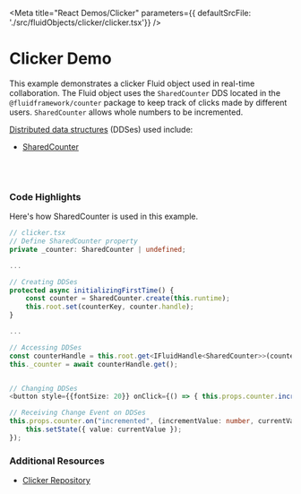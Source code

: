 
<Meta title="React Demos/Clicker" parameters={{ defaultSrcFile: './src/fluidObjects/clicker/clicker.tsx'}} />

# Clicker Demo

This example demonstrates a clicker Fluid object used in real-time collaboration. The Fluid object
uses the `SharedCounter` DDS located in the `@fluidframework/counter` package to keep track of clicks
made by different users. `SharedCounter` allows whole numbers to be incremented.

<a href="https://agreeable-hill-0eeff5b10.azurestaticapps.net/docs/concepts/dds/" target="_blank">Distributed data structures</a> (DDSes) used include:

* <a href="https://agreeable-hill-0eeff5b10.azurestaticapps.net/apis/counter/sharedcounter/" target="_blank">SharedCounter</a>

<Story name="Demo">
  <FluidLoader factory={ClickerContainerFactory} title={Clicker.DataObjectName}></FluidLoader>
</Story>

<br /><br />

### Code Highlights

Here's how SharedCounter is used in this example.

```typescript
// clicker.tsx
// Define SharedCounter property
private _counter: SharedCounter | undefined;

...

// Creating DDSes
protected async initializingFirstTime() {
    const counter = SharedCounter.create(this.runtime);
    this.root.set(counterKey, counter.handle);
}

...

// Accessing DDSes
const counterHandle = this.root.get<IFluidHandle<SharedCounter>>(counterKey);
this._counter = await counterHandle.get();


// Changing DDSes
<button style={{fontSize: 20}} onClick={() => { this.props.counter.increment(1); }}>+</button>

// Receiving Change Event on DDSes 
this.props.counter.on("incremented", (incrementValue: number, currentValue: number) => {
    this.setState({ value: currentValue });
});

```

### Additional Resources

* <a href="https://github.com/microsoft/FluidFramework/tree/main/examples/data-objects/clicker" target="_blank">Clicker Repository</a>
